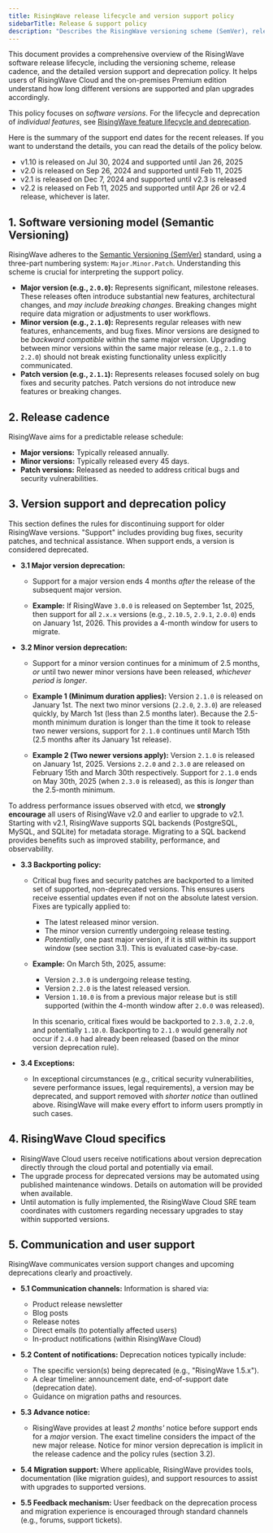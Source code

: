 ```yaml
---
title: RisingWave release lifecycle and version support policy
sidebarTitle: Release & support policy
description: "Describes the RisingWave versioning scheme (SemVer), release cadence, support duration rules for major and minor versions, backporting policy, and communication strategy for deprecation."
---
```


This document provides a comprehensive overview of the RisingWave software release lifecycle, including the versioning scheme, release cadence, and the detailed version support and deprecation policy. It helps users of RisingWave Cloud and the on-premises Premium edition understand how long different versions are supported and plan upgrades accordingly.

This policy focuses on *software versions*. For the lifecycle and deprecation of *individual features*, see [RisingWave feature lifecycle and deprecation](/changelog/product-lifecycle).

<Info>

Here is the summary of the support end dates for the recent releases. If you want to understand the details, you can read the details of the policy below.
- v1.10 is released on Jul 30, 2024 and supported until Jan 26, 2025
- v2.0 is released on Sep 26, 2024 and supported until Feb 11, 2025
- v2.1 is released on Dec 7, 2024 and supported until v2.3 is released
- v2.2 is released on Feb 11, 2025 and supported until Apr 26 or v2.4 release, whichever is later.

</Info>

## 1. Software versioning model (Semantic Versioning)

RisingWave adheres to the [Semantic Versioning (SemVer)](https://semver.org/) standard, using a three-part numbering system: `Major.Minor.Patch`. Understanding this scheme is crucial for interpreting the support policy.

*   **Major version (e.g., `2.0.0`):** Represents significant, milestone releases. These releases often introduce substantial new features, architectural changes, and *may include breaking changes*. Breaking changes might require data migration or adjustments to user workflows.
*   **Minor version (e.g., `2.1.0`):** Represents regular releases with new features, enhancements, and bug fixes. Minor versions are designed to be *backward compatible* within the same major version. Upgrading between minor versions within the same major release (e.g., `2.1.0` to `2.2.0`) should not break existing functionality unless explicitly communicated.
*   **Patch version (e.g., `2.1.1`):** Represents releases focused solely on bug fixes and security patches. Patch versions do not introduce new features or breaking changes.

## 2. Release cadence

RisingWave aims for a predictable release schedule:

*   **Major versions:** Typically released annually.
*   **Minor versions:** Typically released every 45 days.
*   **Patch versions:** Released as needed to address critical bugs and security vulnerabilities.

## 3. Version support and deprecation policy

This section defines the rules for discontinuing support for older RisingWave versions. "Support" includes providing bug fixes, security patches, and technical assistance. When support ends, a version is considered deprecated.

*   **3.1 Major version deprecation:**

    *   Support for a major version ends 4 months *after* the release of the subsequent major version.

    *   **Example:** If RisingWave `3.0.0` is released on September 1st, 2025, then support for all `2.x.x` versions (e.g., `2.10.5`, `2.9.1`, `2.0.0`) ends on January 1st, 2026. This provides a 4-month window for users to migrate.

*   **3.2 Minor version deprecation:**

    *   Support for a minor version continues for a minimum of 2.5 months, *or* until two newer minor versions have been released, *whichever period is longer*.

    *   **Example 1 (Minimum duration applies):** Version `2.1.0` is released on January 1st. The next two minor versions (`2.2.0`, `2.3.0`) are released quickly, by March 1st (less than 2.5 months later). Because the 2.5-month minimum duration is longer than the time it took to release two newer versions, support for `2.1.0` continues until March 15th (2.5 months after its January 1st release).

    *   **Example 2 (Two newer versions apply):** Version `2.1.0` is released on January 1st, 2025. Versions `2.2.0` and `2.3.0` are released on February 15th and March 30th respectively. Support for `2.1.0` ends on May 30th, 2025 (when `2.3.0` is released), as this is *longer* than the 2.5-month minimum.

<Note>To address performance issues observed with etcd, we **strongly encourage** all users of RisingWave v2.0 and earlier to upgrade to v2.1. Starting with v2.1, RisingWave supports SQL backends (PostgreSQL, MySQL, and SQLite) for metadata storage. Migrating to a SQL backend provides benefits such as improved stability, performance, and observability.</Note>

*   **3.3 Backporting policy:**

    *   Critical bug fixes and security patches are backported to a limited set of supported, non-deprecated versions. This ensures users receive essential updates even if not on the absolute latest version. Fixes are typically applied to:
        *   The latest released minor version.
        *   The minor version currently undergoing release testing.
        *   *Potentially*, one past major version, if it is still within its support window (see section 3.1). This is evaluated case-by-case.

    *   **Example:** On March 5th, 2025, assume:
        *   Version `2.3.0` is undergoing release testing.
        *   Version `2.2.0` is the latest released version.
        *   Version `1.10.0` is from a previous major release but is still supported (within the 4-month window after `2.0.0` was released).

        In this scenario, critical fixes would be backported to `2.3.0`, `2.2.0`, and potentially `1.10.0`. Backporting to `2.1.0` would generally *not* occur if `2.4.0` had already been released (based on the minor version deprecation rule).

*   **3.4 Exceptions:**

    *   In exceptional circumstances (e.g., critical security vulnerabilities, severe performance issues, legal requirements), a version may be deprecated, and support removed with *shorter notice* than outlined above. RisingWave will make every effort to inform users promptly in such cases.

## 4. RisingWave Cloud specifics

*   RisingWave Cloud users receive notifications about version deprecation directly through the cloud portal and potentially via email.
*   The upgrade process for deprecated versions may be automated using published maintenance windows. Details on automation will be provided when available.
*   Until automation is fully implemented, the RisingWave Cloud SRE team coordinates with customers regarding necessary upgrades to stay within supported versions.

## 5. Communication and user support

RisingWave communicates version support changes and upcoming deprecations clearly and proactively.

*   **5.1 Communication channels:** Information is shared via:
    *   Product release newsletter
    *   Blog posts
    *   Release notes
    *   Direct emails (to potentially affected users)
    *   In-product notifications (within RisingWave Cloud)

*   **5.2 Content of notifications:** Deprecation notices typically include:
    *   The specific version(s) being deprecated (e.g., "RisingWave 1.5.x").
    *   A clear timeline: announcement date, end-of-support date (deprecation date).
    *   Guidance on migration paths and resources.

*   **5.3 Advance notice:**
    *   RisingWave provides at least *2 months'* notice before support ends for a *major* version. The exact timeline considers the impact of the new major release. Notice for minor version deprecation is implicit in the release cadence and the policy rules (section 3.2).

*   **5.4 Migration support:** Where applicable, RisingWave provides tools, documentation (like migration guides), and support resources to assist with upgrades to supported versions.

*   **5.5 Feedback mechanism:** User feedback on the deprecation process and migration experience is encouraged through standard channels (e.g., forums, support tickets).